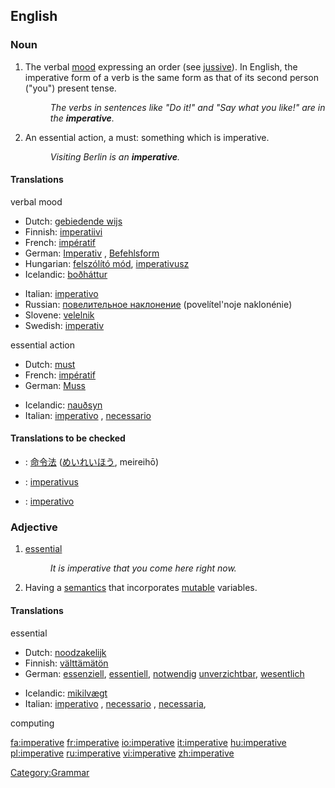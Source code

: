 ==English==

===Noun===
{{en-noun|s|-}}

# {{uncountable}} {{grammar}} The verbal [[mood]] expressing an order (see [[jussive]]). In English, the imperative form of a verb is the same form as that of its second person ("you") present tense.
#: ''The verbs in sentences like "Do it!" and "Say what you like!" are in the '''imperative'''.''
# {{countable}} An essential action, a must: something which is imperative.
#:''Visiting Berlin is an '''imperative'''.''

====Translations====
;verbal mood
{{top}}
*Dutch: [[gebiedende wijs]] {{m}}
*Finnish: [[imperatiivi]]
*French: [[impératif]] {{m}}
*German: [[Imperativ]] {{m}}, [[Befehlsform]] {{f}}
*Hungarian: [[felszólító mód]], [[imperativusz]]
*Icelandic: [[boðháttur]] {{m}}
{{mid}}
*Italian: [[imperativo]] {{m}}
*Russian: [[повелительное наклонение]] (povelítel'noje naklonénie) {{n}}
*Slovene: [[velelnik]] {{m}}
*Swedish: [[imperativ]] {{n}}
{{bottom}}

;essential action
{{top}}
*Dutch: [[must]] {{m}}
*French: [[impératif]] {{m}}
*German: [[Muss]] {{n}}
{{mid}}
*Icelandic: [[nauðsyn]] {{f}}
*Italian: [[imperativo]] {{m}}, [[necessario]] {{m}}
{{bottom}}

====Translations to be checked====
{{checktrans}}
*{{ttbc|Japanese}}: [[命令法]] ([[めいれいほう]], meireihō)
*{{ttbc|Latin}}: [[imperativus]]
*{{ttbc|Spanish}}: [[imperativo]] {{m}}

===Adjective===
{{en-adj}}

# [[essential]]
#:''It is imperative that you come here right now.''
# {{comptheory}}  Having a [[semantics]] that incorporates [[mutable]] variables.

====Translations====
;essential
{{top}}
*Dutch: [[noodzakelijk]]
*Finnish: [[välttämätön]]
*German: [[essenziell]], [[essentiell]], [[notwendig]] [[unverzichtbar]], [[wesentlich]]
{{mid}}
*Icelandic: [[mikilvægt]]
*Italian: [[imperativo]] {{m}}, [[necessario]] {{m}}, [[necessaria]], {{f}}
{{bottom}}

;computing
{{top}}
{{mid}}
{{bottom}}

[[Category:Grammar]]

[[fa:imperative]]
[[fr:imperative]]
[[io:imperative]]
[[it:imperative]]
[[hu:imperative]]
[[pl:imperative]]
[[ru:imperative]]
[[vi:imperative]]
[[zh:imperative]]